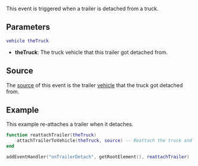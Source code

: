 
{{Server event}}
This event is triggered when a trailer is detached from a truck.

==Parameters==
<syntaxhighlight lang="lua">
vehicle theTruck
</syntaxhighlight> 

*'''theTruck''': The truck vehicle that this trailer got detached from.

<!-- Add the event's source in the section below -->
==Source==
The [[/event_system#Event_source.md|source]] of this event is the trailer [[/vehicle.md|vehicle]] that the truck got detached from.

==Example== 
<!-- Explain what the example is in a single sentance -->
This example re-attaches a trailer when it detaches.<!-- Add the code below, an emphasis should be on making it clear, not optimized. You could provide two versions if you wish, one clear and well commented, the other optimized -->
<syntaxhighlight lang="lua">
function reattachTrailer(theTruck)
    attachTrailerToVehicle(theTruck, source) -- Reattach the truck and trailer
end

addEventHandler("onTrailerDetach", getRootElement(), reattachTrailer)
</syntaxhighlight>

{{See also/Server event|Vehicle events}}